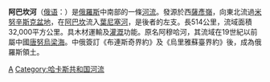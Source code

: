 {{Infobox river
|name=阿巴坎河
|image=Abakan-04.JPG
|image_size=300px
|length=514公里
|source1_elevation=2000－2700米
|discharge1_avg=每秒400立方米
|basin_size=32,000平方公里
|source1_location=[[俄罗斯|俄罗斯]][[薩彥嶺|薩彥嶺]]
|mouth_location=[[葉尼塞河|葉尼塞河]]
|basin_countries=俄罗斯
}}

'''阿巴坎河'''（[[俄语|俄语]]：{{lang|ru|Абакан}}）是[[俄羅斯|俄羅斯]]中南部的一條[[河流|河流]]。發源於西[[薩彥嶺|薩彥嶺]]，向東北流過[[米努辛斯克盆地|米努辛斯克盆地]]，在[[阿巴坎|阿巴坎]]流入[[葉尼塞河|葉尼塞河]]，是後者的左支。長514公里，流域面積32,000平方公里。具木材運輸及[[灌溉|灌溉]]功能。原名阿穆哈河，其流域在19世紀以前屬中國[[唐努烏梁海|唐努烏梁海]]。中俄簽訂《布連斯奇界約》及《烏里雅蘇臺界約》後，成為俄羅斯領土。

{{葉尼塞河}}

{{Authority control}}
[[Category:俄罗斯河流|A]]
[[Category:哈卡斯共和国河流|Category:哈卡斯共和国河流]]

{{Russia-geo-stub}}